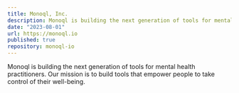 ```yaml
---
title: Monoql, Inc.
description: Monoql is building the next generation of tools for mental health practitioners. Our mission is to build tools that empower people to take control of their well-being.
date: "2023-08-01"
url: https://monoql.io
published: true
repository: monoql-io
---
```


Monoql is building the next generation of tools for mental health practitioners. Our mission is to build tools that empower people to take control of their well-being.